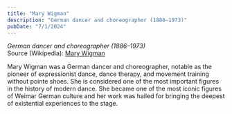 ```yaml
---
title: "Mary Wigman"
description: "German dancer and choreographer (1886–1973)"
pubDate: "7/1/2024"
---
```


*German dancer and choreographer (1886–1973)*  
Source (Wikipedia): [Mary Wigman][1]

Mary Wigman was a German dancer and choreographer, notable as the pioneer of expressionist dance, dance therapy, and movement training without pointe shoes. She is considered one of the most important figures in the history of modern dance. She became one of the most iconic figures of Weimar German culture and her work was hailed for bringing the deepest of existential experiences to the stage.

[1]: https://en.wikipedia.org/wiki/Mary_Wigman
